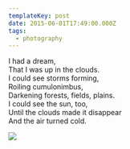 ```yaml
---
templateKey: post
date: 2015-06-01T17:49:00.000Z
tags:
  - photography
---
```

I had a dream,<br/>
That I was up in the clouds.<br/>
I could see storms forming,<br/>
Roiling cumulonimbus,<br/>
Darkening forests, fields, plains.<br/>
I could see the sun, too,<br/>
Until the clouds made it disappear<br/>
And the air turned cold.

![](../../assets/photos/20150601-IMG_1613.jpg)
